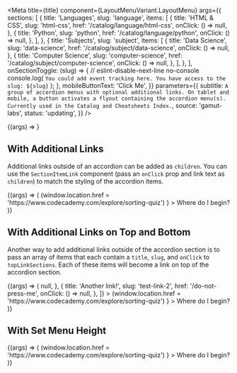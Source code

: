 
<Meta
  title={title}
  component={LayoutMenuVariant.LayoutMenu}
  args={{
    sections: [
      {
        title: 'Languages',
        slug: 'language',
        items: [
          {
            title: 'HTML & CSS',
            slug: 'html-css',
            href: '/catalog/language/html-css',
            onClick: () => null,
          },
          {
            title: 'Python',
            slug: 'python',
            href: '/catalog/language/python',
            onClick: () => null,
          },
        ],
      },
      {
        title: 'Subjects',
        slug: 'subject',
        items: [
          {
            title: 'Data Science',
            slug: 'data-science',
            href: '/catalog/subject/data-science',
            onClick: () => null,
          },
          {
            title: 'Computer Science',
            slug: 'computer-science',
            href: '/catalog/subject/computer-science',
            onClick: () => null,
          },
        ],
      },
    ],
    onSectionToggle: (slug) => {
      // eslint-disable-next-line no-console
      console.log(
        `You could add event tracking here. You have access to the slug: ${slug}`
      );
    },
    mobileButtonText: 'Click Me',
  }}
  parameters={{
    subtitle: `A group of accordion menus with optional additional links. On tablet and mobile, a button activates a flyout containing the accordion menu(s). Currently used in the Catalog and Cheatsheets Index.`,
    source: 'gamut-labs',
    status: 'updating',
  }}
/>

<Canvas>
  <Story name="LayoutMenu">
    {(args) => <LayoutMenuVariant.LayoutMenu {...args} />}
  </Story>
</Canvas>

<PropsTable story="LayoutMenu" />

## With Additional Links

Additional links outside of an accordion can be added as `children`. You can use the `SectionItemLink` component (pass an `onClick` prop and link text as `children`) to match the styling of the accordion items.

<Canvas>
  <Story name="With Additional Links">
    {(args) => (
      <LayoutMenuVariant.LayoutMenu {...args}>
        <Box py={16}>
          <LayoutMenuVariant.SectionItemLink
            onClick={() =>
              (window.location.href =
                'https://www.codecademy.com/explore/sorting-quiz')
            }
          >
            Where do I begin?
          </LayoutMenuVariant.SectionItemLink>
        </Box>
      </LayoutMenuVariant.LayoutMenu>
    )}
  </Story>
</Canvas>

## With Additional Links on Top and Bottom

Another way to add additional links outside of the accordion section is to pass an array of items that each contain a `title`, `slug`, and `onClick` to `topLinkSections`. Each of these items will become a link on top of the accordion section.

<Canvas>
  <Story name="With Additional Links on Top and Bottom">
    {(args) => (
      <LayoutMenuVariant.LayoutMenu
        {...args}
        selectedItem="top-link"
        topLinkSections={[
          {
            title: 'A top link!',
            slug: 'top-link',
            href: '/not-a-real-link',
            onClick: () => null,
          },
          {
            title: 'Another link!',
            slug: 'test-link-2',
            href: '/do-not-press-me',
            onClick: () => null,
          },
        ]}
      >
        <Box py={16}>
          <LayoutMenuVariant.SectionItemLink
            onClick={() =>
              (window.location.href =
                'https://www.codecademy.com/explore/sorting-quiz')
            }
          >
            Where do I begin?
          </LayoutMenuVariant.SectionItemLink>
        </Box>
      </LayoutMenuVariant.LayoutMenu>
    )}
  </Story>
</Canvas>

## With Set Menu Height

<Canvas>
  <Story name="With Set Menu Height">
    {(args) => (
      <LayoutMenuVariant.LayoutMenu
        {...args}
        menuHeight="sm"
        sections={[
          {
            title: 'Languages',
            slug: 'language',
            items: [
              {
                title: 'Python',
                slug: 'python',
              },
              {
                title: 'HTML & CSS',
                slug: 'html-css',
              },
              {
                title: 'JavaScript',
                slug: 'javascript',
              },
              {
                title: 'SQL',
                slug: 'sql',
              },
              {
                title: 'C++',
                slug: 'c-plus-plus',
              },
              {
                title: 'Java',
                slug: 'java',
              },
              {
                title: 'R',
                slug: 'r',
              },
              {
                title: 'Go',
                slug: 'go',
              },
              {
                title: 'C#',
                slug: 'c-sharp',
              },
              {
                title: 'PHP',
                slug: 'php',
              },
              {
                title: 'Ruby',
                slug: 'ruby',
              },
              {
                title: 'Swift',
                slug: 'swift',
              },
              {
                title: 'Bash/Shell',
                slug: 'bash',
              },
              {
                title: 'Kotlin',
                slug: 'kotlin',
              },
              {
                title: 'C',
                slug: 'c',
              },
            ],
          },
          {
            title: 'Subjects',
            slug: 'subject',
            items: [
              {
                title: 'Computer Science',
                slug: 'computer-science',
              },
              {
                title: 'Machine Learning',
                slug: 'machine-learning',
              },
              {
                title: 'Data Visualization',
                slug: 'data-visualization',
              },
              {
                title: 'Web Development',
                slug: 'web-development',
              },
              {
                title: 'Web Design',
                slug: 'web-design',
              },
              {
                title: 'Data Science',
                slug: 'data-science',
              },
              {
                title: 'Mobile Development',
                slug: 'mobile-development',
              },
              {
                title: 'Developer Tools',
                slug: 'developer-tools',
              },
              {
                title: 'Code Foundations',
                slug: 'code-foundations',
              },
              {
                title: 'Game Development',
                slug: 'game-development',
              },
              {
                title: 'Interview Prep',
                slug: 'interview-prep',
              },
              {
                title: 'Cybersecurity',
                slug: 'cybersecurity',
              },
            ],
          },
        ]}
      >
        <Box py={16}>
          <LayoutMenuVariant.SectionItemLink
            onClick={() =>
              (window.location.href =
                'https://www.codecademy.com/explore/sorting-quiz')
            }
          >
            Where do I begin?
          </LayoutMenuVariant.SectionItemLink>
        </Box>
      </LayoutMenuVariant.LayoutMenu>
    )}
  </Story>
</Canvas>
